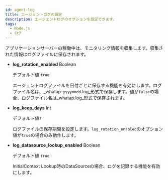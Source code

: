 ```yaml
---
id: agent-log
title: エージェントログの設定
description: エージェントログのオプションを設定できます。
tags:
  - Node.js
  - ログ
---
```


アプリケーションサーバーの稼働中は、モニタリング情報を収集します。収集された情報はログファイルに保存されます。

-   **log_rotation_enabled** <span class='type'>Boolean</span>

    デフォルト値 `true`

    エージェントログファイルを日付ごとに保存する機能を有効にします。ログファイル名は、_whatap-`yyyymmdd`.log_形式で保存します。値が`false`の場合、ログファイル名は_whatap.log_形式で保存されます。

-   **log_keep_days** <span class='type'>Int</span>

    デフォルト値`7`

    ログファイルの保存期間を設定します。`log_rotation_enabled`のオプション値が`true`の場合のみ動作します。

-   **log_datasource_lookup_enabled** <span class='type'>Boolean</span>

    デフォルト値 `true`

    InitialContext Lookup時のDataSourceの場合、ログを記録する機能を有効にします。
